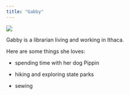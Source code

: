 ```yaml
---
title: "Gabby"
---
```


![](images/headshot.jpg)

Gabby is a librarian living and working in Ithaca.

Here are some things she loves:

-   spending time with her dog Pippin

-   hiking and exploring state parks

-   sewing
